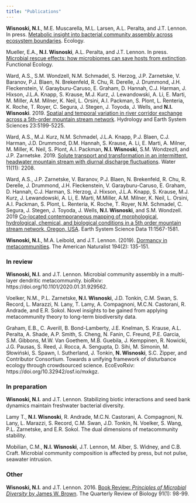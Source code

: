 ```yaml
---
title: "Publications"
---
```


**Wisnoski, N.I.**, M.E. Muscarella, M.L. Larsen, A.L. Peralta, and J.T. Lennon. In press. [Metabolic insight into bacterial community assembly across ecosystem boundaries](https://doi.org/10.1002/ecy.2968). Ecology.


Mueller, E.A., **N.I. Wisnoski**, A.L. Peralta, and J.T. Lennon. In press. [Microbial rescue effects: how microbiomes can save hosts from extinction](https://doi.org/10.1111/1365-2435.13493). Functional Ecology.

Ward, A.S., S.M. Wondzell, N.M. Schmadel, S. Herzog, J.P. Zarnetske, V. Baranov, P.J. Blaen, N. Brekenfeld, R. Chu, R. Derelle, J. Drummond, J.H. Fleckenstein, V. Garayburu-Caruso, E. Graham, D. Hannah, C.J. Harman, J. Hixson, J.L.A. Knapp, S. Krause, M.J. Kurz, J. Lewandowski, A. Li, E. Marti, M. Miller, A.M. Milner, K. Neil, L. Orsini, A.I. Packman, S. Plont, L. Renteria, K. Roche, T. Royer, C. Segura, J. Stegen, J. Toyoda, J. Wells, and **N.I. Wisnoski**. 2019. [Spatial and temporal variation in river corridor exchange across a 5th-order mountain stream network](https://doi.org/10.5194/hess-23-5199-2019). Hydrology and Earth System Sciences 23:5199-5225.

Ward, A.S., M.J. Kurz, N.M. Schmadel, J.L.A. Knapp, P.J. Blaen, C.J. Harman, J.D. Drummond, D.M. Hannah, S. Krause, A. Li, E. Marti, A. Milner, M. Miller, K. Neil, S. Plont, A.I. Packman, **N.I. Wisnoski**, S.M. Wondzezll, and J.P. Zarnetske. 2019. [Solute transport and transformation in an intermittent, headwater mountain stream with diurnal discharge fluctuations](https://doi.org/10.3390/w11112208). Water 11(11): 2208.

Ward, A.S., J.P. Zarnetske, V. Baranov, P.J. Blaen, N. Brekenfeld, R. Chu, R. Derelle, J. Drummond, J.H. Fleckenstein, V. Garayburu-Caruso, E. Graham, D. Hannah, C.J. Harman, S. Herzog, J. Hixson, J.L.A. Knapp, S. Krause, M.J. Kurz, J. Lewandowski, A. Li, E. Marti, M.Miller, A.M. Milner, K. Neil, L. Orsini, A.I. Packman, S. Plont, L. Renteria, K. Roche, T. Royer, N.M. Schmadel, C. Segura, J. Stegen, J. Toyoda, J. Wells, **N.I. Wisnoski**, and S.M. Wondzell. 2019 [Co-located contemporaneous mapping of morphological, hydrological, chemical, and biological conditions in a 5th order mountain stream network, Oregon, USA](https://doi.org/10.5194/essd-11-1567-2019). Earth System Science Data 11:1567-1581.

**Wisnoski, N.I.**, M.A. Leibold, and J.T. Lennon. (2019). [Dormancy in metacommunities](https://doi.org/10.1086/704168). The American Naturalist 194(2): 135-151.

  
### In review
**Wisnoski, N.I.** and J.T. Lennon. Microbial community assembly in a multi-layer dendritic metacommunity. bioRxiv: https://doi.org/10.1101/2020.01.31.929562.

Voelker, N.M., P.L. Zarnetske, **N.I. Wisnoski**, J.D. Tonkin, C.M. Swan, S. Record, L. Marazzi, N. Lany, T. Lamy, A. Compagnoni, M.C.N. Castorani, R. Andrade, and E.R. Sokol. Novel insights to be gained from applying metacommunity theory to long-term biodiversity data.

Graham, E.B., C. Averill, B. Bond-Lamberty, J.E. Knelman, S. Krause, A.L. Peralta, A. Shade, A.P. Smith, S. Cheng, N. Fanin, C. Freund, P.E. Garcia, S.M. Gibbons, M.W. Van Goethem, M.B. Guebila, J. Kemppinen, R. Nowicki, J.G. Pausas, S. Reed, J. Rocca, A. Sengupta, D. Sihi, M. Simonin, M. Słowiński, S. Spawn, I. Sutherland, J. Tonkin, **N. Wisnoski**, S.C. Zipper, and Contributor Consortium. Towards a unifying framework of disturbance ecology through crowdsourced science. EcoEvoRxiv: https://doi.org/10.32942/osf.io/mxkgz.

  
### In preparation

**Wisnoski, N.I.** and J.T. Lennon. Stabilizing biotic interactions and seed bank dynamics maintain freshwater bacterial diversity.

Lamy T., **N.I. Wisnoski**, R. Andrade, M.C.N. Castorani, A. Compagnoni, N. Lany, L. Marazzi, S. Record, C.M. Swan, J.D. Tonkin, N. Voelker, S. Wang, P.L. Zarnetske, and E.R. Sokol. The dual dimensions of metacommunity stability.

Mobilian, C.M., **N.I. Wisnoski**, J.T. Lennon, M. Alber, S. Widney, and C.B. Craft. Microbial community composition is affected by press, but not pulse, seawater intrusion.

### Other
**Wisnoski, N.I.** and J.T. Lennon. 2016. [Book Review: _Principles of Microbial Diversity_ by James W. Brown](https://doi.org/10.1086/685351). The Quarterly Review of Biology 91(1): 98-99.